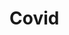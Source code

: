 # Covid


<ul className="grid grid-cols-1 md:grid-cols-2 lg:grid-cols-3 xl:grid-cols-4 gap-4 -ml-6">
<ReferenceCard
    title="Cases"
    description="Show historical cases for country."
    url="/terminal/reference/alt/covid/cases"
    command="true"
/>
<ReferenceCard
    title="Country"
    description="Select a country to look at data for."
    url="/terminal/reference/alt/covid/country"
    command="true"
/>
<ReferenceCard
    title="Deaths"
    description="Show historical deaths by country."
    url="/terminal/reference/alt/covid/deaths"
    command="true"
/>
<ReferenceCard
    title="Ov"
    description="Show historical cases and deaths by country."
    url="/terminal/reference/alt/covid/ov"
    command="true"
/>
<ReferenceCard
    title="Rates"
    description="Show historical death/cases rates for a country."
    url="/terminal/reference/alt/covid/rates"
    command="true"
/>
<ReferenceCard
    title="Slopes"
    description="Show countries with highest slopes."
    url="/terminal/reference/alt/covid/slopes"
    command="true"
/>
</ul>
